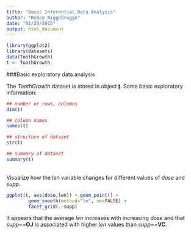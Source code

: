 ```yaml
---
title: "Basic Inferential Data Analysis"
author: "Remco Niggebrugge"
date: "01/20/2015"
output: html_document
---
```


```r
library(ggplot2)
library(datasets)
data(ToothGrowth)
t <- ToothGrowth
```

###Basic exploratory data analysis

The *ToothGrowth* dataset is stored in object <u>**t**</u>. Some basic exploratory information:

```r
## number or rows, columns
dim(t)

## column names
names(t)

## structure of dataset
str(t)

## summary of dataset
summary(t)
```

<br>
Visualize how the *len* variable changes for different values of *dose* and *supp*.

```r
ggplot(t, aes(dose,len)) + geom_point() + 
        geom_smooth(method="lm", se=FALSE) +
        facet_grid(.~supp)
```

It appears that the average *len* increases with increasing *dose* and that *supp*==**OJ** is associated with higher *len* values than *supp*==**VC**.
